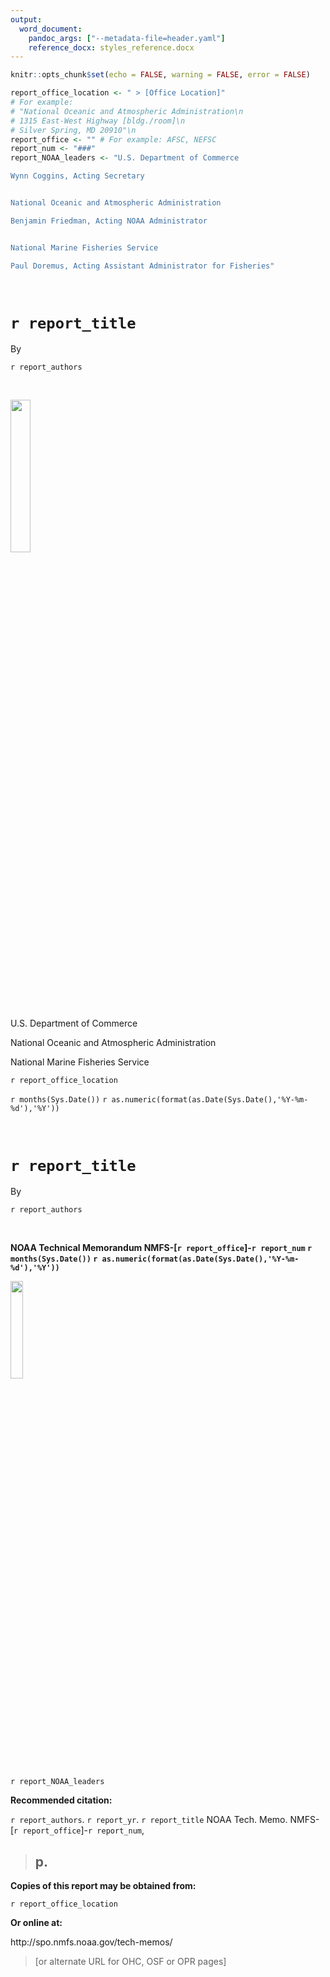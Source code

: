 ```yaml
---
output:
  word_document:
    pandoc_args: ["--metadata-file=header.yaml"]
    reference_docx: styles_reference.docx
---
```


```r
knitr::opts_chunk$set(echo = FALSE, warning = FALSE, error = FALSE)
```

```r
report_office_location <- " > [Office Location]"                          # CHANGE
# For example:
# "National Oceanic and Atmospheric Administration\n
# 1315 East-West Highway [bldg./room]\n
# Silver Spring, MD 20910"\n
report_office <- "" # For example: AFSC, NEFSC                          # CHANGE
report_num <- "###"                                                     # CHANGE
report_NOAA_leaders <- "U.S. Department of Commerce

Wynn Coggins, Acting Secretary


National Oceanic and Atmospheric Administration

Benjamin Friedman, Acting NOAA Administrator


National Marine Fisheries Service

Paul Doremus, Acting Assistant Administrator for Fisheries"
```

</br>

# `r report_title `

By

`r report_authors `


</br>



![](../img/DeptOfCommerce.jpg){width=25%}


U.S. Department of Commerce

National Oceanic and Atmospheric Administration

National Marine Fisheries Service


`r report_office_location`

`r months(Sys.Date()) ` `r as.numeric(format(as.Date(Sys.Date(),'%Y-%m-%d'),'%Y')) `

\newpage


</br>


# `r report_title `


By


`r report_authors `

</br>


**NOAA Technical Memorandum NMFS-[`r report_office`]-`r report_num` `r months(Sys.Date()) ` `r as.numeric(format(as.Date(Sys.Date(),'%Y-%m-%d'),'%Y')) `
**


![](../img/noaa-gray.png){width=20%}

`r report_NOAA_leaders`


\newpage



**Recommended citation:**

`r report_authors `. `r report_yr `. `r report_title ` NOAA Tech. Memo. NMFS-[`r report_office`]-`r report_num`,

> ## p.



**Copies of this report may be obtained from:**


`r report_office_location`

**Or online at:**

http://spo.nmfs.noaa.gov/tech-memos/ 

> [or alternate URL for OHC, OSF or OPR pages]





